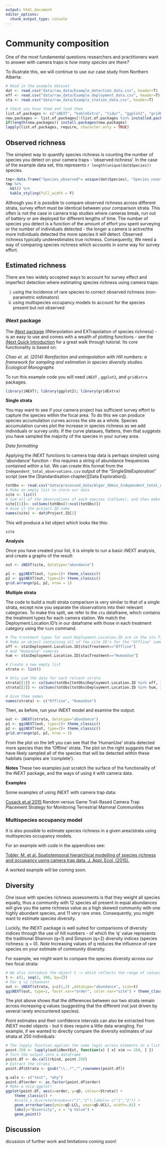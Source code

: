 ```yaml
---
output: html_document
editor_options: 
  chunk_output_type: console
---
```

# Community composition

One of the most fundamental questions researchers and practitioners want to answer with camera traps is *how many species are there?* 

To illustrate this, we will continue to use our case study from Northern Alberta:

```r
# Read in the example dataset
dat <- read.csv("data/raw_data/Example_detection_data.csv", header=T)
eff <- read.csv("data/raw_data/Example_deployment_data.csv", header=T)
sta <- read.csv("data/raw_data/Example_station_data.csv", header=T)
```

```r
# Check you have them and load them
list.of.packages <- c("iNEXT", "kableExtra", "tidyr", "ggplot2", "gridExtra")
new.packages <- list.of.packages[!(list.of.packages %in% installed.packages()[,"Package"])]
if(length(new.packages)) install.packages(new.packages)
lapply(list.of.packages, require, character.only = TRUE)

```

## Observed richness
The simplest way to quantify species richness is counting the number of species you detect on your camera traps - 'observed richness'. In the case of the example data set, this represents `r length(unique(dat$Species))` species. 
```r
tmp<-data.frame("Species_observed"= unique(dat$Species), "Species_count"=1:length(unique(dat$Species)))
tmp %>%
  kbl() %>%
  kable_styling(full_width = F) 
```


Although you it is possible to compare observed richness across different strata, survey effort must be identical between your comparison strata. This often is not the case in camera trap studies where cameras break, run out of battery or are deployed for different lengths of time. The number of species you detect is a function of the amount of effort you spent surveying or the number of individuals detected - the longer a camera is active/the more individuals detected the more species it will detect. Observed richness typically underestimates true richness. Consequently, We need a way of comparing species richness which accounts in some way for survey effort.

## Estimated richness

There are two widely accepted ways to account for survey effect and imperfect detection where estimating species richness using camera traps:

  i)  using the incidence of rare species to correct observed richness (non-parametric estimators) 
  ii) using multispecies occupancy models to account for the species present but not observed 

### iNext package

The [iNext package](https://cran.r-project.org/web/packages/iNEXT/) (INterpolation and EXTrapolation of species richness) - is an easy to use and comes with a wealth of plotting functions - see the [iNext Quick Introduction](https://cran.r-project.org/web/packages/iNEXT/vignettes/Introduction.html) for a great walk through tutorial. Its core functionality is based on:

*Chao et. al. (2014) Rarefaction and extrapolation with Hill numbers: a framework for sampling and estimation in species diversity studies. Ecological Monographs*

To run this example code you will need `iNEXT` , `ggplot2`, and `gridExtra` packages.

```r
library(iNEXT); library(ggplot2); library(gridExtra)
```

**Single strata**

You may want to see if your camera project has sufficient survey effort to capture the species within the focal area. To do this we can produce species accumulation curves across the site as a whole. Species accumulation curves plot the increase in species richness as we add individuals or survey units. If the curve plataues, flattens, then that suggests you have sampled the majority of the species in your survey area.

*Data formatting*

Applying the iNEXT functions to camera trap data is perhaps simplest using 'abundance' function - this requires a string of abundance frequencies contained within a list. We can create this format from the `Independent_total_observations.csv` output of the "SingleSiteExploration" script (see the [Standardisation chapter][Data Exploration]).

```r
totObs <- read.csv("data/processed_data/Algar_30min_Independent_total_observations.csv", header=T)
# Make an empty list to store our data
site <- list()
# Sum all of the observations of each species (colSums), and then make it an element in the list
site[[1]]<- colSums(totObs[3:ncol(totObs)])
# Give it the project ID name
names(site) <- dat$Project.ID[1]
```

This will produce a list object which looks like this: 

```r
site
```

**Analysis**

Once you have created your list, it is simple to run a basic iNEXT analysis, and create a graphs of the result:

```r
out <- iNEXT(site, datatype="abundance")
```

```r
p1 <- ggiNEXT(out, type=1)+ theme_classic() 
p2 <- ggiNEXT(out, type=2)+ theme_classic() 
grid.arrange(p1, p2, nrow = 1)
```


**Multiple strata**

The code to build a multi strata comparison is very similar to that of a single strata, except now you separate the observations into their relevant categories. To make this split, we refer to the `sta` dataframe, which contains the treatment types for each camera station. We match the Deployment.Location.ID's in our dataframe with those in each treatment category using the `%in%` command. 

```r
# The treatment types for each Deployment.Location.ID are in the sta file
# Make an object containing all of the site ID's for the "Offline" cameras
off <- sta$Deployment.Location.ID[sta$Treatment=="Offline"]
# And "HumanUse" cameras
hum <- sta$Deployment.Location.ID[sta$Treatment=="HumanUse"]

# Create a new empty list
strata <- list()

# Only sum the data for each relvent strata
strata[[1]] <- colSums(totObs[totObs$Deployment.Location.ID %in% off, 3:ncol(totObs)])
strata[[2]] <- colSums(totObs[totObs$Deployment.Location.ID %in% hum, 3:ncol(totObs)])

# Give them names
names(strata) <- c("Offline", "HumanUse")
```

Then, as before, run your iNEXT model and examine the output:

```r
out <- iNEXT(strata, datatype="abundance")
p1 <- ggiNEXT(out, type=1)+ theme_classic() 
p2 <- ggiNEXT(out, type=2)+ theme_classic() 
grid.arrange(p1, p2, nrow = 1)
```

From the plot on the left you can see that the 'HumanUse' strata detected more species than the 'Offline' strata. The plot on the right suggests that we have likely sampled all of the species that will be detected within these habitats (samples are 'complete').

**Notes**
These two examples just scratch the surface of the functionality of the iNEXT package, and the ways of using it with camera data. 


**Examples**

Some examples of using iNEXT with camera trap data:

[Cusack et.al 2015](https://journals.plos.org/plosone/article?id=10.1371/journal.pone.0126373) Random versus Game Trail-Based Camera Trap Placement Strategy for Monitoring Terrestrial Mammal Communities


### Multispecies occupancy model

It is also possible to estimate species richness in a given area/strata using multispecies occupancy models. 

For an example with code in the appendices see:

[Tobler, M. et al. Spatiotemporal hierarchical modelling of species richness and occupancy using camera trap data. J. Appl. Ecol. (2015).](https://besjournals.onlinelibrary.wiley.com/doi/full/10.1111/1365-2664.12399)

A worked example will be coming soon.

## Diversity

One issue with species richness assessments is that they weight all species equally, thus a community with 12 species all present in equal abundances will give you the same richness value as a high skewed community with one highly abundant species, and 11 very rare ones. Consequently, you might want to estimate species diversity.

Luckily, the iNEXT package is well suited for comparisons of diversity indices through the use of hill numbers - of which the 'q' value represents the traditional Shannon (q=1) and Simpson (q=2) diversity indices (species richness: q = 0). *Note* Increasing values of q reduces the influence of rare species on your estimate of community diversity. 

For example, we might want to compare the species diversity across our two focal strata:  

```r
# We also introduce the object t -> which reflects the range of values over which you want to predict species richness
t <- c(1, seq(2, 300, by=2))
# For q =2 (shannon)
out <- iNEXT(strata, q=c(1,2) ,datatype="abundance", size=t)
ggiNEXT(out, type=1, facet.var="order", color.var="site") + theme_classic() 
```

The plot above shows that the differences between our two strata remain across increasing q values (suggesting that the different inst just driven by several rarely encountered species). 

Point estimates and their confidence intervals can also be extracted from iNEXT model objects - but it does require a little data wrangling. For example, if we wanted to directly compare the diversity estimates of our strata at 250 individuals:

```r
# The lapply function applies the same logic across elements in a list
point.250 <- lapply(out$iNextEst, function(x) { x[ x$m == 250, ] })
# Turn the output into a dataframe
point.df <- do.call(rbind, point.250)
# Extract the strata
point.df$Strata <- gsub("\\..*","",rownames(point.df))

q.vals <- c("test", "why")
point.df$order <- as.factor(point.df$order)
# Make a nice ggplot!
ggplot(point.df, aes(x=order, y=qD, colour=Strata)) + 
    theme_classic() +
    #scale_x_discrete(breaks=c("1","2"),labels= c("1","2")) +
    geom_errorbar(aes(ymin=qD.LCL, ymax=qD.UCL), width=.01) +
    labs(y="Diversity", x = "q Value") +
    geom_point() 
```

## Discussion

dicussion of further work and limitations coming soon!






